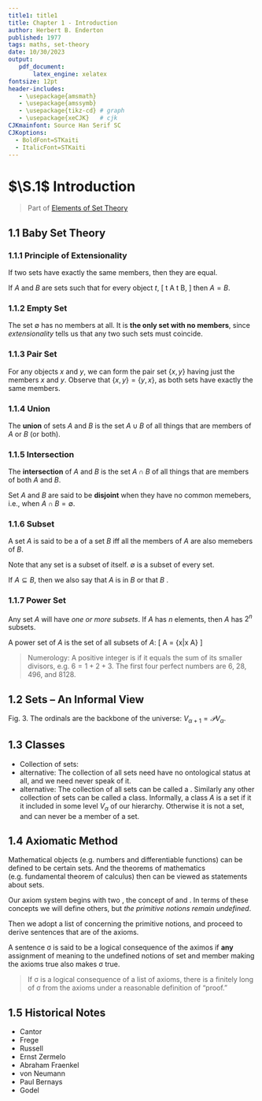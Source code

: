 ```yaml
---
title1: title1
title: Chapter 1 - Introduction
author: Herbert B. Enderton
published: 1977
tags: maths, set-theory
date: 10/30/2023
output:
   pdf_document:
       latex_engine: xelatex
fontsize: 12pt
header-includes:
   - \usepackage{amsmath}
   - \usepackage{amssymb}
   - \usepackage{tikz-cd} # graph
   - \usepackage{xeCJK}   # cjk
CJKmainfont: Source Han Serif SC
CJKoptions:
  - BoldFont=STKaiti
  - ItalicFont=STKaiti
---
```


\tableofcontents

# $\S.1$ Introduction

> Part of [Elements of Set Theory](../Elements of Set Theory.md)

## 1.1 Baby Set Theory

### 1.1.1 Principle of Extensionality

If two sets have exactly the same members, then they are equal.

If $A$ and $B$ are sets such that for every object $t$, \[
    t \in A \quad\text{iff}\quad t \in B,
\] then $A=B$.

### 1.1.2 Empty Set

The set ∅ has no members at all. It is **the only set with no members**, since *extensionality* tells us that any two such sets must coincide.

### 1.1.3 Pair Set

For any objects $x$ and $y$, we can form the pair set $\{x,y\}$ having just the members $x$ and $y$. Observe that $\{x,y\}=\{y,x\}$, as both sets have exactly the same members.

### 1.1.4 Union

The **union** of sets $A$ and $B$ is the set $A\cup B$ of all things that are members of $A$ or $B$ (or both).

### 1.1.5 Intersection

The **intersection** of $A$ and $B$ is the set $A\cap B$ of all things that are members of both $A$ and $B$.

Set $A$ and $B$ are said to be **disjoint** when they have no common memebers, i.e., when $A \cap B=∅$.

### 1.1.6 Subset

A set $A$ is said to be a \textit{subset} of a set $B$ iff all the members of $A$ are also memebers of $B$.

Note that any set is a subset of itself. ∅ is a subset of every set.

If $A \subseteq B$, then we also say that $A$ is \textit{included} in $B$ or that $B$ \textit{A}.

### 1.1.7 Power Set

Any set $A$ will have *one or more subsets*. If $A$ has $n$ elements, then $A$ has $2^{n}$ subsets.

A power set of $A$ is the set of all subsets of $A$:
\[
    \mathcal{P} A = \{x|x \subseteq A\}
\]

> Numerology: A positive integer is \textit{perfect} if it equals the sum of its smaller divisors, e.g. $6=1+2+3$. The first four perfect numbers are 6, 28, 496, and 8128.

## 1.2 Sets – An Informal View

Fig. 3. The ordinals are the backbone of the universe: $V_{α+1} = 𝒫 V_{α}$.

## 1.3 Classes

- Collection of sets:
- \textit{The Zermelo-Fraenkel} alternative: The collection of all sets need have no ontological status at all, and we need never speak of it.
- \textit{The von Neumann-Bernays} alternative: The collection of all sets can be called a \textit{class}. Similarly any other collection of sets can be called a class. Informally, a class $A$ is a set if it it included in some level $V_{α}$ of our hierarchy. Otherwise it is not a set, and can never be a member of a set.

## 1.4 Axiomatic Method

Mathematical objects (e.g. numbers and differentiable functions) can be defined to be certain sets. And the theorems of mathematics (e.g. fundamental theorem of calculus) then can be viewed as statements about sets.

Our axiom system begins with two \textit{primitive notions}, the concept of \textbf{set} and \textbf{member}. In terms of these concepts we will define others, but *the primitive notions remain undefined*.

Then we adopt a list of \textit{axioms} concerning the primitive notions, and proceed to derive sentences that are \textit{logical consequences / theorems} of the axioms.

A sentence σ is said to be a logical consequence of the aximos if **any** assignment of meaning to the undefined notions of set and member making the axioms true also makes σ true.

> If σ is a logical consequence of a list of axioms, there is a finitely long \textit{proof} of σ from the axioms under a reasonable definition of "proof."

## 1.5 Historical Notes

- Cantor
- Frege
- Russell
- Ernst Zermelo
- Abraham Fraenkel
- von Neumann
- Paul Bernays
- Godel

